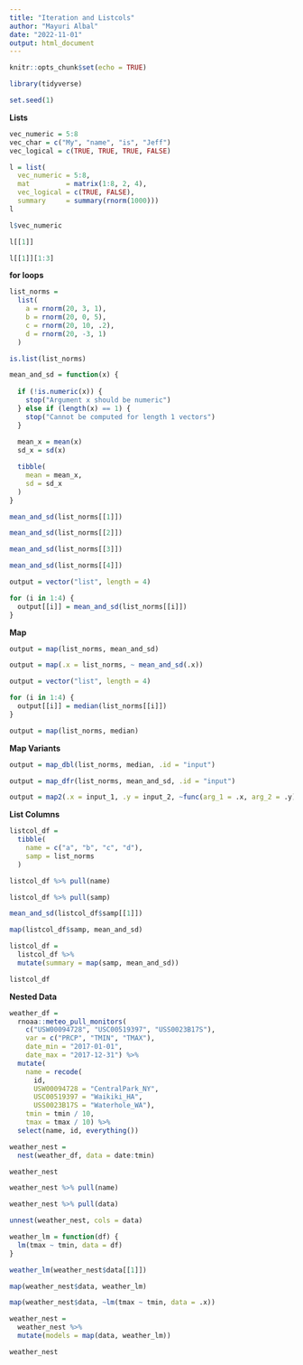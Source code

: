 ```yaml
---
title: "Iteration and Listcols"
author: "Mayuri Albal"
date: "2022-11-01"
output: html_document
---
```


```r
knitr::opts_chunk$set(echo = TRUE)
```

```r
library(tidyverse)

set.seed(1)
```


**Lists**

```r
vec_numeric = 5:8
vec_char = c("My", "name", "is", "Jeff")
vec_logical = c(TRUE, TRUE, TRUE, FALSE)
```


```r
l = list(
  vec_numeric = 5:8,
  mat         = matrix(1:8, 2, 4),
  vec_logical = c(TRUE, FALSE),
  summary     = summary(rnorm(1000)))
l
```

```r
l$vec_numeric
```

```r
l[[1]]
```

```r
l[[1]][1:3]
```


**for loops**

```r
list_norms = 
  list(
    a = rnorm(20, 3, 1),
    b = rnorm(20, 0, 5),
    c = rnorm(20, 10, .2),
    d = rnorm(20, -3, 1)
  )

is.list(list_norms)

```


```r
mean_and_sd = function(x) {
  
  if (!is.numeric(x)) {
    stop("Argument x should be numeric")
  } else if (length(x) == 1) {
    stop("Cannot be computed for length 1 vectors")
  }
  
  mean_x = mean(x)
  sd_x = sd(x)

  tibble(
    mean = mean_x, 
    sd = sd_x
  )
}
```


```r
mean_and_sd(list_norms[[1]])
```

```r
mean_and_sd(list_norms[[2]])
```

```r
mean_and_sd(list_norms[[3]])

```

```r
mean_and_sd(list_norms[[4]])
```

```r
output = vector("list", length = 4)

for (i in 1:4) {
  output[[i]] = mean_and_sd(list_norms[[i]])
}
```


**Map**

```r
output = map(list_norms, mean_and_sd)
```

```r
output = map(.x = list_norms, ~ mean_and_sd(.x))
```

```r
output = vector("list", length = 4)

for (i in 1:4) {
  output[[i]] = median(list_norms[[i]])
}

output = map(list_norms, median)
```


**Map Variants**

```r
output = map_dbl(list_norms, median, .id = "input")
```

```r
output = map_dfr(list_norms, mean_and_sd, .id = "input")
```

```r
output = map2(.x = input_1, .y = input_2, ~func(arg_1 = .x, arg_2 = .y))
```


**List Columns**

```r
listcol_df = 
  tibble(
    name = c("a", "b", "c", "d"),
    samp = list_norms
  )
```


```r
listcol_df %>% pull(name)
```

```r
listcol_df %>% pull(samp)
```

```r
mean_and_sd(listcol_df$samp[[1]])
```

```r
map(listcol_df$samp, mean_and_sd)
```

```r
listcol_df = 
  listcol_df %>% 
  mutate(summary = map(samp, mean_and_sd))

listcol_df
```

**Nested Data**

```r
weather_df = 
  rnoaa::meteo_pull_monitors(
    c("USW00094728", "USC00519397", "USS0023B17S"),
    var = c("PRCP", "TMIN", "TMAX"), 
    date_min = "2017-01-01",
    date_max = "2017-12-31") %>%
  mutate(
    name = recode(
      id, 
      USW00094728 = "CentralPark_NY", 
      USC00519397 = "Waikiki_HA",
      USS0023B17S = "Waterhole_WA"),
    tmin = tmin / 10,
    tmax = tmax / 10) %>%
  select(name, id, everything())
```

```r
weather_nest = 
  nest(weather_df, data = date:tmin)

weather_nest
```

```r
weather_nest %>% pull(name)
```


```r
weather_nest %>% pull(data)
```

```r
unnest(weather_nest, cols = data)
```

```r
weather_lm = function(df) {
  lm(tmax ~ tmin, data = df)
}
```


```r
weather_lm(weather_nest$data[[1]])
```

```r
map(weather_nest$data, weather_lm)
```

```r
map(weather_nest$data, ~lm(tmax ~ tmin, data = .x))
```

```r
weather_nest = 
  weather_nest %>% 
  mutate(models = map(data, weather_lm))

weather_nest
```

